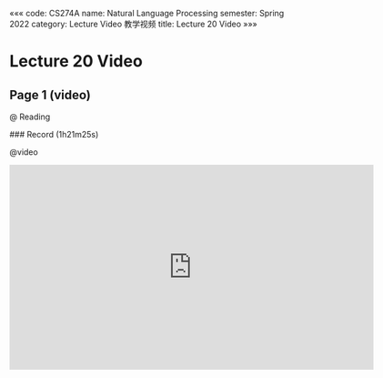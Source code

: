 «««
code: CS274A
name: Natural Language Processing
semester: Spring 2022
category: Lecture Video 教学视频
title: Lecture 20 Video
»»»

# Lecture 20 Video

## Page 1 (video)

@ Reading

<div class="markdown-body">
### Record (1h21m25s)
</div>

@video

<iframe src="https://sbfull.com/e/ji56sz6rhvph.html" frameborder=0 marginwidth=0 marginheight=0 scrolling=no width=640 height=360 allowfullscreen></iframe>

